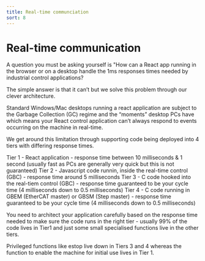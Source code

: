```yaml
---
title: Real-time communciation
sort: 8
---
```



# Real-time communication

A question you must be asking yourself is "How can a React app running in the browser or on a desktop handle the 1ms responses times needed by industrial control applications?

The simple answer is that it can’t but we solve this problem through our clever architecture.

Standard Windows/Mac desktops running a react application are subject to the Garbage Collection (GC) regime and the “moments” desktop PCs have which means your React control application can’t always respond to events occurring on the machine in real-time.

We get around this limitation through supporting code being deployed into 4 tiers with differing response times.



<Row>
    <Col span="20" style={{background: '#722ed7', color: '#ffff', padding: '10px 10px'}}> Tier 1 - React application - response time between 10 milliseconds & 1 second (usually fast as PCs are generally very quick but this is not guaranteed)</Col>
</Row>
<Row>
    <Col span="20" style={{background: '#9254de', color: '#ffff', padding: '10px 10px'}}> Tier 2 - Javascript code runnin, inside the real-time control (GBC) - response time around 5 milliseconds</Col>
</Row>
<Row>
    <Col span="20" style={{background: '#b37feb', color: '#ffff', padding: '10px 10px'}}> Tier 3 - C code hooked into the real-tiem control (GBC) - response time guaranteed to be your cycle time (4 milliseconds down to 0.5 milliseconds)</Col>
</Row>
<Row>
    <Col span="20" style={{background: '#d3adf7', color: '#ffff', padding: '10px 10px'}}> Tier 4 - C code running in GBEM (EtherCAT master) or GBSM (Step master) - response time guaranteed to be your cycle time (4 milliseconds down to 0.5 milliseconds)</Col>
</Row>


You need to architect your application carefully based on the response time needed to make sure the code runs in the right tier - usually 99% of the code lives in Tier1 and just some small specialised functions live in the other tiers.

Privileged functions like estop live down in Tiers 3 and 4 whereas the function to enable the machine for initial use lives in Tier 1.
